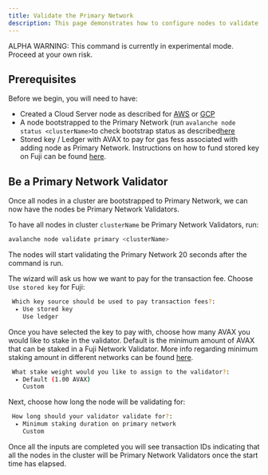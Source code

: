 ```yaml
---
title: Validate the Primary Network
description: This page demonstrates how to configure nodes to validate the Primary Network. Validation via Avalanche-CLI is currently only supported on Fuji.
---
```


<Callout type="warning">
ALPHA WARNING: This command is currently in experimental mode. Proceed at your own risk.
</Callout>

Prerequisites[​](#prerequisites "Direct link to heading")
---------------------------------------------------------

Before we begin, you will need to have:

- Created a Cloud Server node as described for [AWS](/tooling/create-avalanche-nodes/run-validators-aws) or [GCP](/tooling/create-avalanche-nodes/run-validators-gcp)
- A node bootstrapped to the Primary Network (run `avalanche node status <clusterName>`to check bootstrap status as described[here](/tooling/create-avalanche-nodes/run-validators-aws#check-bootstrap-status)
- Stored key / Ledger with AVAX to pay for gas fess associated with adding node as Primary Network. Instructions on how to fund stored key on Fuji can be found [here](/build/subnets/deploy-a-subnet/fuji-testnet#funding-the-key).

Be a Primary Network Validator[​](#be-a-primary-network-validator "Direct link to heading")
-------------------------------------------------------------------------------------------

Once all nodes in a cluster are bootstrapped to Primary Network, we can now have the nodes be Primary Network Validators.

To have all nodes in cluster `clusterName` be Primary Network Validators, run:

```bash
avalanche node validate primary <clusterName>
```

The nodes will start validating the Primary Network 20 seconds after the command is run.

The wizard will ask us how we want to pay for the transaction fee. Choose `Use stored key` for Fuji:

```bash
 Which key source should be used to pay transaction fees?:
  ▸ Use stored key
    Use ledger
```

Once you have selected the key to pay with, choose how many AVAX you would like to stake in the validator. Default is the minimum amount of AVAX that can be staked in a Fuji Network Validator. More info regarding minimum staking amount in different networks can be found [here](/nodes/validate/how-to-stake#fuji-testnet).

```bash
 What stake weight would you like to assign to the validator?:
  ▸ Default (1.00 AVAX)
    Custom
```

Next, choose how long the node will be validating for:

```bash
 How long should your validator validate for?:
  ▸ Minimum staking duration on primary network
    Custom
```

Once all the inputs are completed you will see transaction IDs indicating that all the nodes in the cluster will be Primary Network Validators once the start time has elapsed.